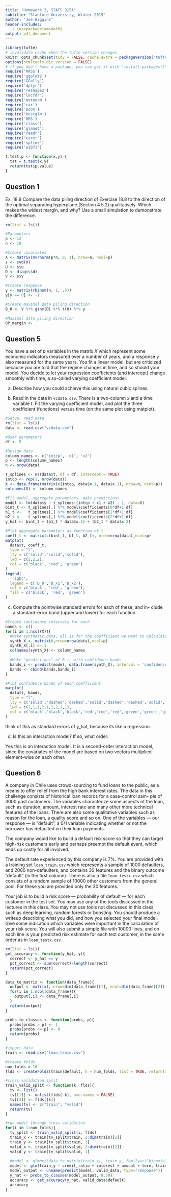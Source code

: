 ```yaml
---
title: "Homework 3, STATS 315A"
subtitle: "Stanford University, Winter 2019"
author: "Joe Higgins"
header-includes:
   - \usepackage{amsmath}
output: pdf_document
---
```


```r
library(tufte)
# invalidate cache when the tufte version changes
knitr::opts_chunk$set(tidy = FALSE, cache.extra = packageVersion('tufte'))
options(htmltools.dir.version = FALSE)
# if you don't have a package, you can get it with "install.packages()"
require('MASS')
require('ggplot2')
require('GGally')
require('dplyr')
require('reshape2')
require('locfdr')
require('mvtnorm')
require('car')
require('Boom')
require('bestglm')
require('BMS')
require('class')
require('glmnet')
require('readr')
require('caret')
require('spline')
require('e1071')

t.test.p <- function(x,y) {
  tst = t.test(x,y)
  return(tst$p.value)
}

```

## Question 1

Ex. 18.9 Compare the data piling direction of Exercise 18.8 to the direction of the optimal separating hyperplane (Section 4.5.2) qualitatively. Which makes the widest margin, and why? Use a small simulation to demonstrate the difference.

```r
rm(list = ls())

#Parameters
p <- 12
n <- 10

#Create covariates
X <- matrix(mvrnorm(p*n, 0, 1), nrow=n, ncol=p)
s <- svd(X)
U <- s$u
D <- diag(s$d)
V <- s$v

#Create response
y <- matrix(rbinom(n, 1, .5))
y[y == 0] <- -1

#Create maximal data piling direction
B_0 <- V %*% ginv(D) %*% t(U) %*% y

#Maximal data piling direction
DP_margin <- 


```

## Question 5

You have a set of $p$ variables in the matrix $X$ which represent some economic indicators measured over a number of years, and a response $y$ also measured for the same years. You fit a linear model, but are criticized because you are told that the regime changes in time, and so should your model. You decide to let your regression coefficients (and intercept) change smoothly with time, a so-called varying coefficient model.

(a) Describe how you could achieve this using natural cubic splines.

(b) Read in the data in `vcdata.csv`. There is a two-column $x$ and a time variable $t$. Fit the varying coefficient model, and plot the three coefficient (functions) versus time (on the same plot using matplot).

```r
#Setup, read data
rm(list = ls())
data <- read.csv("vcdata.csv")

#User parameters
df <- 5

#Design data
column_names <- c('intcp', 'x1', 'x2')
p <- length(column_names)
n <- nrow(data)

t_splines <- ns(data$t, df = df, intercept = TRUE)
intcp <- rep(1, nrow(data))
X <- data.frame(matrix(c(intcp, data$x.1, data$x.2), nrow=n, ncol=p))
colnames(X) <- column_names

#Fit model, aggregate parameters, make predictions
model <- lm(data$y ~ t_splines:(intcp + x1 + x2) - 1, data=X)
bint_t <- t_splines[,] %*% model$coefficients[0*df+1:df]
b1_t <-   t_splines[,] %*% model$coefficients[1*df+1:df]
b2_t <-   t_splines[,] %*% model$coefficients[2*df+1:df]
y_hat <- bint_t + (b1_t * data$x.1) + (b2_t * data$x.2)

#Plot aggregate parameters as function of t
coeff_t <- matrix(c(bint_t, b1_t, b2_t), nrow=nrow(data),ncol=p)
matplot(
  data$t, coeff_t,
  type = "l",
  lty = c('solid','solid','solid'),
  lwd = c(2,2,2),
  col = c('black', 'red', 'green')
)
legend(
  'right', 
  legend = c('B_0','B_x1','B_x2'), 
  col = c('black', 'red', 'green'),
  fill = c('black', 'red', 'green')
)
```

(c) Compute the pointwise standard errors for each of these, and in- clude a standard-error band (upper and lower) for each function.

```r
#Create confidence intervals for each 
bands <- c()
for(i in 1:ncol(X)){
  #Make synthetic data, all 1s for the coefficient we want to calculate
  synth_X <- matrix(0,nrow=nrow(data),ncol=p)
  synth_X[,i] <- 1
  colnames(synth_X) <- column_names
  
  #Make "predictions" of B_i, with confidence bands
  bands_i <- predict(model, data.frame(synth_X), interval = 'confidence')
  bands <- cbind(bands,bands_i)
}

#Plot confidence bands of each coefficient
matplot(
  data$t, bands,
  type = "l",
  lty = c('solid','dashed','dashed','solid','dashed','dashed','solid','dashed','dashed'),
  lwd = c(2,1,1,2,1,1,2,1,1),
  col = c('black','black','black','red','red','red','green','green','green')
)
```

think of this as standard errors of y_hat, because its like a regression.

(d) Is this an interaction model? If so, what order.

Yes this is an interaction model. It is a second-order interaction model, since the covariates of the model are based on two vectors multiplied element-wise on each other.


## Question 6

A company in Chile uses crowd-sourcing to fund loans to the public, as a means to offer relief from the high bank interest rates. The data in this challenge consists of historical loan records for a case-control sam- ple of 3000 past customers. The variables characterize some aspects of the loan, such as duration, amount, interest rate and many other more technical features of the loans. There are also some qualitative variables such as reason for the loan, a quality score and so on. One of the variables — our response — is ”default”, a 0/1 variable indicating whether or not the borrower has defaulted on their loan payments.

The company would like to build a default risk score so that they can target high-risk customers early and perhaps preempt the default event, which ends up costly for all involved.

The default rate experienced by this company is 7%. You are provided with a training set `loan_train.csv` which represents a sample of 1000 defaulters, and 2000 non-defaulters, and contains 30 features and the binary outcome ”default” (in the first column). There is also a file `loan_testx.csv` which consists of a random sample of 10000 other customers from the general pool. For these you are provided only the 30 features.

Your job is to build a risk score — probability of default — for each customer in the test set. You may use any of the tools discussed in the lectures in this class. You may not use tools not discussed in this class, such as deep learning, random forests or boosting. You should produce a writeup describing what you did, and how you selected your final model. Give some indication which variables were important in the calculation of your risk score. You will also submit a simple file with 10000 lines, and on each line is your predicted risk estimate for each test customer, in the same order as in `loan_testx.csv.`


```r
rm(list = ls())
get_accuracy <- function(y_hat, y){
  correct <- y_hat == y
  pct_correct <- sum(correct)/length(correct)
  return(pct_correct)
}

data_to_matrix <- function(data_frame){
  output <- matrix(, nrow=dim(data_frame)[1], ncol=dim(data_frame)[2])
  for(i in 1:ncol(data_frame)){
    output[,i] <- data_frame[,i]
  }
  return(output)
}

probs_to_classes <- function(probs, p){
  probs[probs > p] <- 1
  probs[probs <= p] <- 0
  return(probs)
}

#import data
train <- read.csv("loan_train.csv")

#create folds
num_folds = 10
flds <- createFolds(train$default, k = num_folds, list = TRUE, returnTrain = FALSE)

#cross validation split
train_valid_split <- function(k, flds){
  tv <- list()
  tv[[1]] <- unlist(flds[-k], use.names = FALSE)
  tv[[2]] <- flds[[k]]
  names(tv) <- c("train", "valid")
  return(tv)
}

#run model through cross validation
for(i in 1:num_folds){
  tv_split <- train_valid_split(i, flds)
  train_x <- train[tv_split$train, 2:dim(train)[2]]
  train_y <- train[tv_split$train, 1]
  valid_x <- train[tv_split$valid, 2:dim(train)[2]]
  valid_y <- train[tv_split$valid, 1]
  
  #model <- glmnet(data_to_matrix(train_x), train_y, family=c("binomial"), alpha = 0.3)
  model <- glm(train_y ~ credit_ratio + interest + amount + term, train_x, family=binomial())
  model_output <- unname(predict(model, valid_data, type="response"))
  y_hat <- probs_to_classes(model_output, 0.50)
  accuracy <- get_accuracy(y_hat, valid_data$default)
  accuracy
}






```
